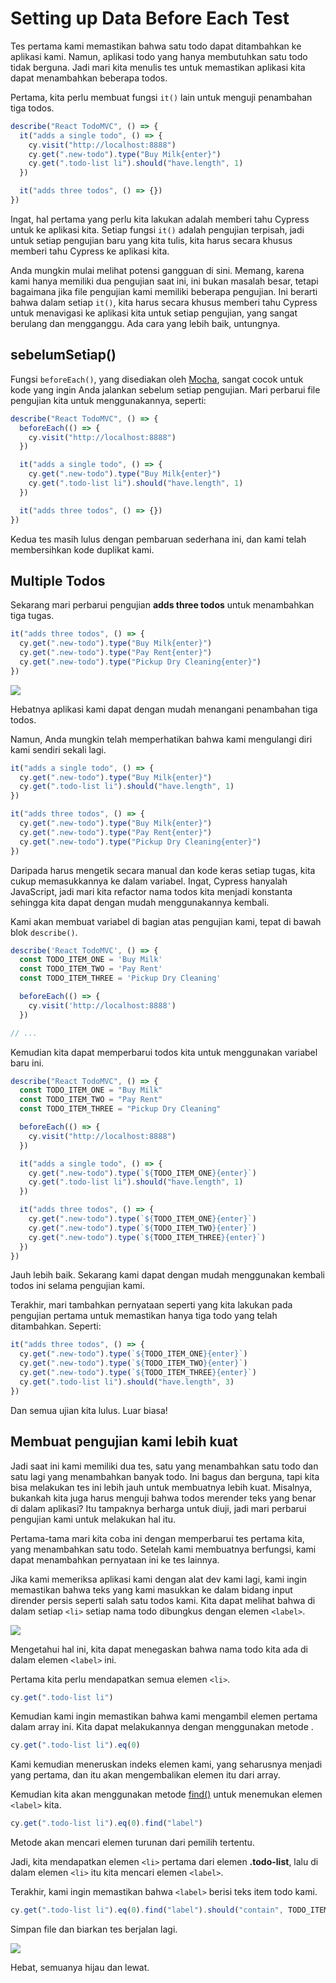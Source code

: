 # Setting up Data Before Each Test

Tes pertama kami memastikan bahwa satu todo dapat ditambahkan ke aplikasi kami. Namun, aplikasi todo yang hanya membutuhkan satu todo tidak berguna. Jadi mari kita menulis tes untuk memastikan aplikasi kita dapat menambahkan beberapa todos.

Pertama, kita perlu membuat fungsi `it()` lain untuk menguji penambahan tiga todos.

```js
describe("React TodoMVC", () => {
  it("adds a single todo", () => {
    cy.visit("http://localhost:8888")
    cy.get(".new-todo").type("Buy Milk{enter}")
    cy.get(".todo-list li").should("have.length", 1)
  })

  it("adds three todos", () => {})
})
```

Ingat, hal pertama yang perlu kita lakukan adalah memberi tahu Cypress untuk <apiLink apiName="visit" displayName="cy.visit()" /> ke aplikasi kita. Setiap fungsi `it()` adalah pengujian terpisah, jadi untuk setiap pengujian baru yang kita tulis, kita harus secara khusus memberi tahu Cypress ke <apiLink apiName="visit" displayName="cy.visit()" /> aplikasi kita.

Anda mungkin mulai melihat potensi gangguan di sini. Memang, karena kami hanya memiliki dua pengujian saat ini, ini bukan masalah besar, tetapi bagaimana jika file pengujian kami memiliki beberapa pengujian. Ini berarti bahwa dalam setiap `it()`, kita harus secara khusus memberi tahu Cypress untuk menavigasi ke aplikasi kita untuk setiap pengujian, yang sangat berulang dan mengganggu. Ada cara yang lebih baik, untungnya.

## sebelumSetiap()

Fungsi `beforeEach()`, yang disediakan oleh [Mocha](https://mochajs.org/), sangat cocok untuk kode yang ingin Anda jalankan sebelum setiap pengujian. Mari perbarui file pengujian kita untuk menggunakannya, seperti:

```js
describe("React TodoMVC", () => {
  beforeEach(() => {
    cy.visit("http://localhost:8888")
  })

  it("adds a single todo", () => {
    cy.get(".new-todo").type("Buy Milk{enter}")
    cy.get(".todo-list li").should("have.length", 1)
  })

  it("adds three todos", () => {})
})
```

Kedua tes masih lulus dengan pembaruan sederhana ini, dan kami telah membersihkan kode duplikat kami.

## Multiple Todos

Sekarang mari perbarui pengujian **adds three todos** untuk menambahkan tiga tugas.

```js
it("adds three todos", () => {
  cy.get(".new-todo").type("Buy Milk{enter}")
  cy.get(".new-todo").type("Pay Rent{enter}")
  cy.get(".new-todo").type("Pickup Dry Cleaning{enter}")
})
```

![](/images/testing-your-first-application/setting-up-data-before-each-test/Screen_Shot_2021-06-25_at_11.19.56_AM.png)

Hebatnya aplikasi kami dapat dengan mudah menangani penambahan tiga todos.

Namun, Anda mungkin telah memperhatikan bahwa kami mengulangi diri kami sendiri sekali lagi.

```js
it("adds a single todo", () => {
  cy.get(".new-todo").type("Buy Milk{enter}")
  cy.get(".todo-list li").should("have.length", 1)
})

it("adds three todos", () => {
  cy.get(".new-todo").type("Buy Milk{enter}")
  cy.get(".new-todo").type("Pay Rent{enter}")
  cy.get(".new-todo").type("Pickup Dry Cleaning{enter}")
})
```

Daripada harus mengetik secara manual dan kode keras setiap tugas, kita cukup memasukkannya ke dalam variabel. Ingat, Cypress hanyalah JavaScript, jadi mari kita refactor nama todos kita menjadi konstanta sehingga kita dapat dengan mudah menggunakannya kembali.

Kami akan membuat variabel di bagian atas pengujian kami, tepat di bawah blok `describe()`.

```js
describe('React TodoMVC', () => {
  const TODO_ITEM_ONE = 'Buy Milk'
  const TODO_ITEM_TWO = 'Pay Rent'
  const TODO_ITEM_THREE = 'Pickup Dry Cleaning'

  beforeEach(() => {
    cy.visit('http://localhost:8888')
  })

// ...
```

Kemudian kita dapat memperbarui todos kita untuk menggunakan variabel baru ini.

```js
describe("React TodoMVC", () => {
  const TODO_ITEM_ONE = "Buy Milk"
  const TODO_ITEM_TWO = "Pay Rent"
  const TODO_ITEM_THREE = "Pickup Dry Cleaning"

  beforeEach(() => {
    cy.visit("http://localhost:8888")
  })

  it("adds a single todo", () => {
    cy.get(".new-todo").type(`${TODO_ITEM_ONE}{enter}`)
    cy.get(".todo-list li").should("have.length", 1)
  })

  it("adds three todos", () => {
    cy.get(".new-todo").type(`${TODO_ITEM_ONE}{enter}`)
    cy.get(".new-todo").type(`${TODO_ITEM_TWO}{enter}`)
    cy.get(".new-todo").type(`${TODO_ITEM_THREE}{enter}`)
  })
})
```

Jauh lebih baik. Sekarang kami dapat dengan mudah menggunakan kembali todos ini selama pengujian kami.

Terakhir, mari tambahkan pernyataan seperti yang kita lakukan pada pengujian pertama untuk memastikan hanya tiga todo yang telah ditambahkan. Seperti:

```js
it("adds three todos", () => {
  cy.get(".new-todo").type(`${TODO_ITEM_ONE}{enter}`)
  cy.get(".new-todo").type(`${TODO_ITEM_TWO}{enter}`)
  cy.get(".new-todo").type(`${TODO_ITEM_THREE}{enter}`)
  cy.get(".todo-list li").should("have.length", 3)
})
```

Dan semua ujian kita lulus. Luar biasa!

## Membuat pengujian kami lebih kuat

Jadi saat ini kami memiliki dua tes, satu yang menambahkan satu todo dan satu lagi yang menambahkan banyak todo. Ini bagus dan berguna, tapi kita bisa melakukan tes ini lebih jauh untuk membuatnya lebih kuat. Misalnya, bukankah kita juga harus menguji bahwa todos merender teks yang benar di dalam aplikasi? Itu tampaknya berharga untuk diuji, jadi mari perbarui pengujian kami untuk melakukan hal itu.

Pertama-tama mari kita coba ini dengan memperbarui tes pertama kita, yang menambahkan satu todo. Setelah kami membuatnya berfungsi, kami dapat menambahkan pernyataan ini ke tes lainnya.

Jika kami memeriksa aplikasi kami dengan alat dev kami lagi, kami ingin memastikan bahwa teks yang kami masukkan ke dalam bidang input dirender persis seperti salah satu todos kami. Kita dapat melihat bahwa di dalam setiap `<li>` setiap nama todo dibungkus dengan elemen `<label>`.

![](/images/testing-your-first-application/setting-up-data-before-each-test/Screen_Shot_2021-06-25_at_11.32.00_AM.png)

Mengetahui hal ini, kita dapat menegaskan bahwa nama todo kita ada di dalam elemen `<label>` ini.

Pertama kita perlu mendapatkan semua elemen `<li>`.

```js
cy.get(".todo-list li")
```

Kemudian kami ingin memastikan bahwa kami mengambil elemen pertama dalam array ini. Kita dapat melakukannya dengan menggunakan metode <apiLink apiName="eq" displayName=".eq()" />.

```js
cy.get(".todo-list li").eq(0)
```

Kami kemudian meneruskan <apiLink apiName="eq" displayName=".eq()" /> indeks elemen kami, yang seharusnya menjadi yang pertama, dan itu akan mengembalikan elemen itu dari array.

Kemudian kita akan menggunakan metode [find()](https://docs.cypress.io/api/commands/find) untuk menemukan elemen `<label>` kita.

```js
cy.get(".todo-list li").eq(0).find("label")
```

Metode <apiLink apiName="find" displayName=".find()" /> akan mencari elemen turunan dari pemilih tertentu.

Jadi, kita mendapatkan elemen `<li>` pertama dari elemen **.todo-list**, lalu di dalam elemen `<li>` itu kita mencari elemen `<label>`.

Terakhir, kami ingin memastikan bahwa `<label>` berisi teks item todo kami.

```js
cy.get(".todo-list li").eq(0).find("label").should("contain", TODO_ITEM_ONE)
```

Simpan file dan biarkan tes berjalan lagi.

![](/images/testing-your-first-application/setting-up-data-before-each-test/Screen_Shot_2021-06-25_at_11.40.52_AM.png)

Hebat, semuanya hijau dan lewat.
